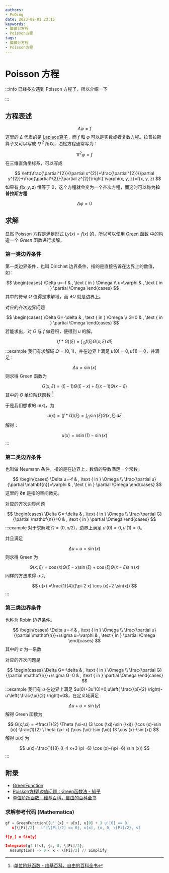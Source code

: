 ```yaml
---
authors:
- PuQing
date: 2023-08-01 23:15
keywords:
- 偏微分方程
- Poisson方程
tags:
- 偏微分方程
- Poisson方程
---
```

# Poisson 方程

:::info
已经多次遇到 $\mathrm{Poisson}$ 方程了，所以介绍一下


:::
## 方程表述

$$
\Delta \varphi=f
$$
这里的 $\Delta$ 代表的是 [Laplace算子](./7edbed51#laplace-%E7%AE%97%E5%AD%90)，而 $f$ 和 $\varphi$ 可以是实数或者复数方程。拉普拉斯算子又可以写成 $\nabla^2$ 所以，泊松方程通常写为：


<!--truncate-->
$$
\nabla^2\varphi=f
$$
在三维直角坐标系，可以写成

$$
\left(\frac{\partial^{2}}{\partial x^{2}}+\frac{\partial^{2}}{\partial y^{2}}+\frac{\partial^{2}}{\partial z^{2}}\right) \varphi(x, y, z)=f(x, y, z)
$$
如果有 $f(x,y,z)$ 恒等于 $0$，这个方程就会变为一个齐次方程，而这时可以称为**拉普拉斯方程**

$$
\Delta \varphi = 0
$$
## 求解

显然 $\mathrm{Poisson}$ 方程是满足形式 $Ly(x)=f(x)$ 的，所以可以使用 [Green 函数](./bfd8484a) 中的构造一个 $Green$ 函数进行求解。

### 第一类边界条件

第一类边界条件，也叫 $\mathrm{Dirichlet}$ 边界条件，指的是直接告诉在边界上的数值，如：

$$
\begin{cases}
\Delta u=-f & , \text { in } \Omega \\
u=\varphi & , \text { in } \partial \Omega
\end{cases}
$$
其中的符号 $\Omega$ 值得是求解域，而 $\partial \Omega$ 就是边界上。

对应的齐次边界问题

$$
\begin{cases}
\Delta G=-\delta & , \text { in } \Omega \\
G=0 & , \text { in } \partial \Omega
\end{cases}
$$
若能求出，对 $G$ 与 $f$ 做卷积，便得到 $u$ 的解。

$$
(f*G)(\xi) = \int_{\Omega} f(\xi)G(x;\xi) \, d\xi 
$$
:::example
我们有求解域 $\Omega =(0,1)$，并在边界上满足 $u(0)=0,u(1)=0$，并满足：

$$
\Delta u = \sin(x) 
$$
则求得 $\mathrm{Green}$ 函数为

$$
G(x,\xi) = (\xi-1) \Theta(\xi-x) +\xi(x-1)\Theta(x-\xi)
$$
其中的 $\Theta$ 单位阶跃函数 [^1]

于是我们想求的 $u(x)$，为

$$
u(x) = (f*G)(\xi) = \int_{\Omega}\sin(\xi) G(x,\xi) \, d\xi 
$$
解得：

$$
u(x) = x \sin(1) - \sin(x)
$$
:::
### 第二类边界条件

也叫做 $\mathrm{Neumann}$ 条件，指的是在边界上，数值的导数满足一个常数。

$$
\begin{cases}
\Delta u=-f & , \text { in } \Omega \\
\frac{\partial u}{\partial \mathbf{n}}=\varphi & , \text { in } \partial \Omega
\end{cases}
$$
这里的 $\mathbf{\partial n}$ 是指的空间微元。

对应的齐次边界问题

$$
\begin{cases}
\Delta G=-\delta & , \text { in } \Omega \\
\frac{\partial G}{\partial \mathbf{n}}=0 & , \text { in } \partial \Omega
\end{cases}
$$
:::example
对于求解域 $\Omega=(0,\pi/2)$，边界上满足 $u'(0)=0,u'(1)=0$。

并且满足

$$
\Delta u + u = \sin(x)
$$
则求得 $\mathrm{Green}$ 为

$$
G(x;\xi) = \cos(x)\Theta(\xi-x)\sin(\xi)+\cos(\xi)\Theta(x-\xi)\sin(x)
$$
同样的方法求得 $u$ 为

$$
u(x)  =\frac{1}{4}((\pi-2 x) \cos (x)+2 \sin(x))
$$
:::
### 第三类边界条件

也称为 $\mathrm{Robin}$ 边界条件。

$$
\begin{cases}
\Delta u=-f & , \text { in } \Omega \\
\frac{\partial u}{\partial \mathbf{n}}+\sigma u=\varphi & , \text { in } \partial \Omega
\end{cases}
$$
其中的 $\sigma$ 为一系数

对应的齐次问题是

$$
\begin{cases}
\Delta G=-\delta & , \text { in } \Omega \\
\frac{\partial G}{\partial \mathbf{n}}+\sigma G=0 & , \text { in } \partial \Omega
\end{cases}
$$
:::example
我们有 $u$ 在边界上满足 $u(0)+3u'(0)=0,u\left( \frac{\pi}{2} \right)-u'\left( \frac{\pi}{2} \right)=0$，在定义域满足

$$
\Delta u+ u = \sin(y) 
$$
解得 $\mathrm{Green}$ 函数为

$$
G(x;\xi) = -\frac{1}{2} \Theta (\xi-s) (3 \cos (\xi)-\sin (\xi)) (\cos (x)-\sin (x))-\frac{1}{2} \Theta (\xi-x) (\cos (\xi)-\sin (\xi)) (3 \cos (x)-\sin (x))
$$
解得 $u(x)$ 为

$$
u(x)=\frac{1}{8} ((-4 x+3 \pi -6) \cos (x)-(\pi -6) \sin (x))
$$
:::
## 附录

- [GreenFunction](https://reference.wolfram.com/language/ref/GreenFunction.html?view=all)
- [Poisson方程|边值问题：Green函数法 - 知乎](https://zhuanlan.zhihu.com/p/532102263)
- [单位阶跃函数 - 维基百科，自由的百科全书](https://zh.wikipedia.org/wiki/%E5%8D%95%E4%BD%8D%E9%98%B6%E8%B7%83%E5%87%BD%E6%95%B0)

### 求解参考代码 (Mathematica)

```Python
gf = GreenFunction[{u''[x] + u[x], u[0] + 3 u'[0] == 0, 
   u[\[Pi]/2] - u'[\[Pi]/2] == 0}, u[x], {x, 0, \[Pi]/2}, s]

f[y_] = Sin[y]

Integrate[gf f[s], {s, 0, \[Pi]/2}, 
  Assumptions -> 0 < x < \[Pi]/2] // Simplify
```

[^1]::[单位阶跃函数 - 维基百科，自由的百科全书](https://zh.wikipedia.org/wiki/%E5%8D%95%E4%BD%8D%E9%98%B6%E8%B7%83%E5%87%BD%E6%95%B0)
